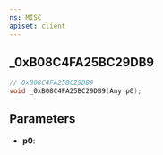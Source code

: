 ```yaml
---
ns: MISC
apiset: client
---
```

## _0xB08C4FA25BC29DB9

```c
// 0xB08C4FA25BC29DB9
void _0xB08C4FA25BC29DB9(Any p0);
```


## Parameters
* **p0**: